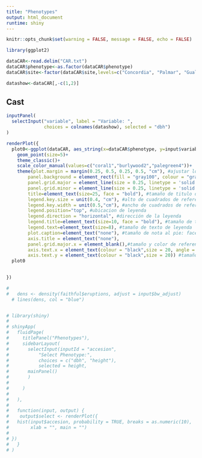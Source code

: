 ```yaml
---
title: "Phenotypes"
output: html_document
runtime: shiny
---
```


```r
knitr::opts_chunk$set(warning = FALSE, message = FALSE, echo = FALSE)

library(ggplot2)

dataCAR<-read.delim("CAR.txt")
dataCAR$phenotype<-as.factor(dataCAR$phenotype)
dataCAR$site<-factor(dataCAR$site,levels=c("Concordia", "Palmar", "Gualeguaychu"))

datashow<-dataCAR[,-c(1,2)]

```

## Cast

```r
inputPanel(
  selectInput("variable", label = "Variable: ",
              choices = colnames(datashow), selected = "dbh")
)

renderPlot({
  plot0<-ggplot(dataCAR, aes_string(x=dataCAR$phenotype, y=input$variable, color=dataCAR$site))+
    geom_point(size=5)+
    theme_classic()+
    scale_color_manual(values=c("coral1","burlywood2","palegreen4"))+
    theme(plot.margin = margin(0.25, 0.5, 0.25, 0.5, "cm"), #ajustar los margenes del gráfico
        panel.background = element_rect(fill = "gray100", colour = "gray100", size = 2, linetype = "solid"), #fondo del gráfico
        panel.grid.major = element_line(size = 0.25, linetype = 'solid', colour = "gray80"), #lineas del gráfico
        panel.grid.minor = element_line(size = 0.25, linetype = 'solid', colour = "gray90"), #líneas auxiliares
        title=element_text(size=25, face = "bold"), #tamaño de titulo del mapa
        legend.key.size = unit(0.4, "cm"), #alto de cuadrados de referencia
        legend.key.width = unit(0.5,"cm"), #ancho de cuadrados de referencia 
        legend.position="top", #ubicacion de leyenda
        legend.direction = "horizontal", #dirección de la leyenda
        legend.title=element_text(size=10, face = "bold"), #tamaño de titulo de leyenda
        legend.text=element_text(size=8), #tamaño de texto de leyenda
        plot.caption=element_text("none"), #tamaño de nota al pie: face = "italic", colour = "gray35",size=6
        axis.title = element_text("none"),
        panel.grid.major.x = element_blank(),#tamaño y color de referencias de ejes X e Y
        axis.text.x = element_text(colour = "black",size = 20, angle = 90), #tamaño y color del texto de eje X
        axis.text.y = element_text(colour = "black",size = 20)) #tamaño y color del texto de eje Y
  plot0
    

})
```


```r
# 
#   dens <- density(faithful$eruptions, adjust = input$bw_adjust)
  # lines(dens, col = "blue")


# library(shiny)
# 
# shinyApp(
#   fluidPage(
#     titlePanel("Phenotypes"),
#     sidebarLayout(
#       selectInput(inputId = "accesion",
#           "Select Phenotype:",
#           choices = c("dbh", "height"),
#           selected = height,
#       mainPanel()
#       )
# 
#     )
# 
#   ),
# 
#   function(input, output) {
#    output$select <- renderPlot({
#   hist(input$accesion, probability = TRUE, breaks = as.numeric(10),
#        xlab = "", main = "")
# 
# })
#   }
# )

```